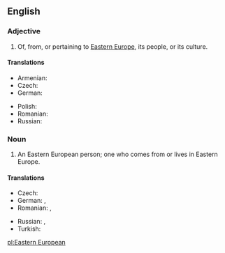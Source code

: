 ==English==

===Adjective===
{{en-adj|head=[[Eastern]] [[European]]|-}}

# Of, from, or pertaining to [[Eastern Europe]], its people, or its culture.

====Translations====
{{trans-top|Eastern European}}
* Armenian: {{t|hy|արեւելաեվրոպական |tr=arewelaevropakan|sc=Armn}}
* Czech: {{t-|cs|východoevropský}}
* German: {{t|de|osteuropäisch}}
{{trans-mid}}
* Polish: {{t-|pl|wschodnioeuropejski|m}}
* Romanian: {{t|ro|est-european}}
* Russian: {{t|ru|восточноевропейский|tr=vostočnojevropéjskij|sc=Cyrl}}
{{trans-bottom}}

===Noun===
{{en-noun|sg=[[Eastern]] [[European]]}}

# An Eastern European person; one who comes from or lives in Eastern Europe.

====Translations====
{{trans-top|Eastern European person}}
* Czech: {{t-|cs|Východoevropan|m}}
* German: {{t|de|Osteuropäer|m}}, {{t|de|Osteuropäerin|f}}
* Romanian: {{t|ro|est-european|m}}, {{t|ro|est-europeană|f}}
{{trans-mid}}
* Russian: {{t|ru|восточноевропеец|m|tr=vostočnojevropéjec|sc=Cyrl}}, {{t|ru|восточноевропейка|f|tr=vostočnojevropéjka|sc=Cyrl}}
* Turkish: {{t|tr|Doğu Avrupalı}}
{{trans-bottom}}

[[pl:Eastern European]]